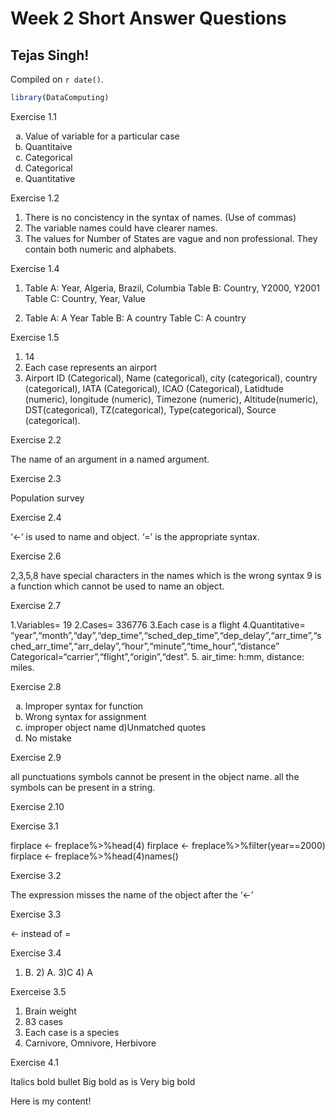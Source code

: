 # Week 2 Short Answer Questions

## Tejas Singh!

<!-- leave this material as is -->
Compiled on `r date()`.

```r
library(DataComputing)
```
<!-- put your content after this line -->

Exercise 1.1

a) Value of variable for a particular case
b) Quantitaive
c) Categorical  
d) Categorical 
e) Quantitative

Exercise 1.2

1) There is no concistency in the syntax of names. (Use of commas)
2) The variable names could have clearer names.
3) The values for Number of States are vague and non professional. They contain both numeric and alphabets.

Exercise 1.4

1)
Table A: Year, Algeria, Brazil, Columbia
Table B: Country, Y2000, Y2001
Table C: Country, Year, Value

2)
Table A: A Year
Table B: A country
Table C: A country

Exercise 1.5

1) 14
2) Each case represents an airport
3) Airport ID (Categorical), Name (categorical), city (categorical), country (categorical), IATA (Categorical), ICAO (Categorical), Latidtude (numeric), longitude (numeric), Timezone (numeric), Altitude(numeric), DST(categorical), TZ(categorical), Type(categorical), Source (categorical).

Exercise 2.2

The name of an argument in a named argument.

Exercise 2.3

Population survey

Exercise 2.4

 '<-' is used to name and object. '=' is the appropriate syntax.
 
 Exercise 2.6
 
2,3,5,8 have special characters in the names which is the wrong syntax
9 is a function which cannot be used to name an object.

Exercise 2.7

1.Variables= 19
2.Cases= 336776
3.Each case is a flight
4.Quantitative= "year","month","day","dep_time","sched_dep_time","dep_delay","arr_time","sched_arr_time","arr_delay","hour","minute","time_hour","distance"
Categorical="carrier","flight","origin","dest".
5. air_time: h:mm, distance: miles.

Exercise 2.8

a) Improper syntax for function
b) Wrong syntax for assignment
c) improper object name
d)Unmatched quotes
e) No mistake

Exercise 2.9

all punctuations symbols cannot be present in the object name.
all the symbols can be present in a string. 

Exercise 2.10

Exercise 3.1

firplace <- freplace%>%head(4)
firplace <- freplace%>%filter(year==2000)
firplace <- freplace%>%head(4)names()

Exercise 3.2

The expression misses the name of the object after the '<-'

Exercise 3.3

<- instead of =

Exercise 3.4

1) B. 2) A. 3)C 4) A

Exerceise 3.5

1. Brain weight
2. 83 cases
3. Each case is a species
4. Carnivore, Omnivore, Herbivore

Exercise 4.1

Italics
bold
bullet
Big bold
as is
Very big bold





Here is my content!
